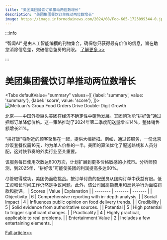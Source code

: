 ```yaml
---
title: "美团集团餐饮订单推动两位数增长"
description: "美团集团餐饮订单推动两位数增长"
image: https://image.informedainews.com/2024/08/Foo-K05-1725099344-0.jpg
---
```



:::info

“智闻AI“ 是由人工智能编撰的刊物集合，确保您只获得最有价值的信息，旨在助您消除信息差，突破信息茧房的局限。  [了解更多 >>](/)

:::

# 美团集团餐饮订单推动两位数增长


<Tabs
	defaultValue="summary"
	values={[
	{label: 'summary', value: 'summary'},
	{label: 'score', value: 'score'},
]}>
<TabItem value="summary">
<img
  src="https://image.informedainews.com/2024/08/Foo-K05-1725099344-0.jpg"
  alt="Meituan's Group Food Orders Drive Double-Digit Growth"
/>



北京——中国外卖巨头美团在经济不确定性中蓬勃发展。其团购功能“拼好饭”通过捆绑订单降低价格。这一策略推动了2024年第二季度配送量增长14%，整体销售额增长21%。

“拼好饭”将附近的顾客聚集在一起，提供大幅折扣。例如，通过该服务，一份北京炒饭套餐仅需16元，约为单人价格的一半。美团的算法优化了配送路线和人员分配，这对快节奏的外卖行业至关重要。

该服务每日使用次数达800万次，计划扩展到更多价格敏感的小城市。分析师预测，到2025年，“拼好饭”可能使美团的利润提高多达60%。

尽管取得成功，美团仍面临挑战。按订单付费的配送员从团购订单中获益有限。低工资和长时间工作仍然是争议问题。此外，该公司因高额费用和反竞争行为面临罚款和批评。
</TabItem>
<TabItem value="score">
	| Scores     | Value   | Explanation |
	| -------- | ------- | ------- |
	| Objectivity  | 6    | Comprehensive reporting with in-depth analysis.    |
	| Social Impact | 4     | Influences public opinion on food delivery trends.    |
	| Credibility    | 5    | Solid evidence from authoritative sources.    |
	| Potential    | 5    | High potential to trigger significant changes.    |
	| Practicality    | 4    | Highly practical, applicable to real problems.    |
	| Entertainment Value    | 2    | Includes a few entertaining elements.    |
</TabItem>
</Tabs>

[Full article>>](https://asia.nikkei.com/Business/China-tech/China-s-Meituan-delivers-double-digit-growth-with-group-food-orders)
